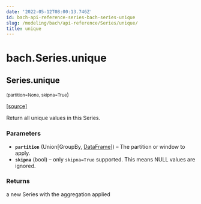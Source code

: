 ```yaml
---
date: '2022-05-12T08:00:13.746Z'
id: bach-api-reference-series-bach-series-unique
slug: /modeling/bach/api-reference/Series/unique/
title: unique
---
```


# bach.Series.unique

<div className="method">

## <span className="additional-name">Series.</span><span className="name">unique</span>

<small className="parameter-list">(<span className="parameter" id="partition">partition=None</span>, <span className="parameter" id="skipna">skipna=True</span></small>)


&#8203;<span className="view-source">[[source]](https://github.com/objectiv/objectiv-analytics/blob/main/bach/bach/series/series.py)</span>

<div className="content">

Return all unique values in this Series.


### Parameters

* **`partition`** (Union[GroupBy, [DataFrame](/modeling/bach/api-reference/DataFrame/bach.DataFrame.mdx)]) – The partition or window to apply.
* **`skipna`** (bool) – only `skipna=True` supported. This means NULL values are ignored.



### Returns

a new Series with the aggregation applied



</div>


</div>
